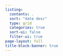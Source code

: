 ```yaml
---
listing:
  contents: .
  sort: "date desc"
  type: grid
  categories: true
  sort-ui: false
  filter-ui: true
page-layout: full
title-block-banner: true
---
```

